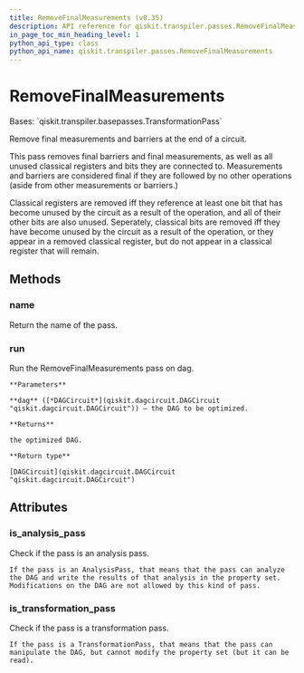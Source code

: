 ```yaml
---
title: RemoveFinalMeasurements (v0.35)
description: API reference for qiskit.transpiler.passes.RemoveFinalMeasurements in qiskit v0.35
in_page_toc_min_heading_level: 1
python_api_type: class
python_api_name: qiskit.transpiler.passes.RemoveFinalMeasurements
---
```


# RemoveFinalMeasurements

<Class id="qiskit.transpiler.passes.RemoveFinalMeasurements" isDedicatedPage={true} github="https://github.com/qiskit/qiskit/tree/stable/0.20/qiskit/transpiler/passes/utils/remove_final_measurements.py" signature="RemoveFinalMeasurements(*args, **kwargs)" modifiers="class">
  Bases: `qiskit.transpiler.basepasses.TransformationPass`

  Remove final measurements and barriers at the end of a circuit.

  This pass removes final barriers and final measurements, as well as all unused classical registers and bits they are connected to. Measurements and barriers are considered final if they are followed by no other operations (aside from other measurements or barriers.)

  Classical registers are removed iff they reference at least one bit that has become unused by the circuit as a result of the operation, and all of their other bits are also unused. Seperately, classical bits are removed iff they have become unused by the circuit as a result of the operation, or they appear in a removed classical register, but do not appear in a classical register that will remain.

  ## Methods

  <span id="qiskit-transpiler-passes-removefinalmeasurements-name" />

  ### name

  <Function id="qiskit.transpiler.passes.RemoveFinalMeasurements.name" signature="RemoveFinalMeasurements.name()">
    Return the name of the pass.
  </Function>

  <span id="qiskit-transpiler-passes-removefinalmeasurements-run" />

  ### run

  <Function id="qiskit.transpiler.passes.RemoveFinalMeasurements.run" signature="RemoveFinalMeasurements.run(dag)">
    Run the RemoveFinalMeasurements pass on dag.

    **Parameters**

    **dag** ([*DAGCircuit*](qiskit.dagcircuit.DAGCircuit "qiskit.dagcircuit.DAGCircuit")) – the DAG to be optimized.

    **Returns**

    the optimized DAG.

    **Return type**

    [DAGCircuit](qiskit.dagcircuit.DAGCircuit "qiskit.dagcircuit.DAGCircuit")
  </Function>

  ## Attributes

  ### is\_analysis\_pass

  <Attribute id="qiskit.transpiler.passes.RemoveFinalMeasurements.is_analysis_pass">
    Check if the pass is an analysis pass.

    If the pass is an AnalysisPass, that means that the pass can analyze the DAG and write the results of that analysis in the property set. Modifications on the DAG are not allowed by this kind of pass.
  </Attribute>

  ### is\_transformation\_pass

  <Attribute id="qiskit.transpiler.passes.RemoveFinalMeasurements.is_transformation_pass">
    Check if the pass is a transformation pass.

    If the pass is a TransformationPass, that means that the pass can manipulate the DAG, but cannot modify the property set (but it can be read).
  </Attribute>
</Class>

